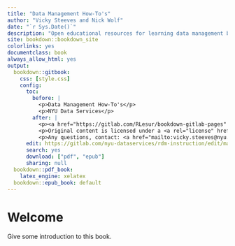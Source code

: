 ```yaml
--- 
title: "Data Management How-To's"
author: "Vicky Steeves and Nick Wolf"
date: "`r Sys.Date()`"
description: "Open educational resources for learning data management best practices"
site: bookdown::bookdown_site
colorlinks: yes
documentclass: book
always_allow_html: yes
output:
  bookdown::gitbook:
    css: [style.css]
    config:
      toc:
        before: |
          <p>Data Management How-To's</p>
          <p>NYU Data Services</p>
        after: |
          <p><a href="https://gitlab.com/RLesur/bookdown-gitlab-pages" target="blank">Published with bookdown &amp; GitLab</a></p>
          <p>Original content is licensed under a <a rel="license" href="http://creativecommons.org/licenses/by-sa/4.0/">Creative Commons Attribution-ShareAlike 4.0 International License</a>.</p>
          <p>Any questions, contact: <a href="mailto:vicky.steeves@nyu.edu">vicky.steeves@nyu.edu</a></p>
      edit: https://gitlab.com/nyu-dataservices/rdm-instruction/edit/master/%s
      search: yes
      download: ["pdf", "epub"]
      sharing: null
  bookdown::pdf_book:
    latex_engine: xelatex
  bookdown::epub_book: default
---
```


# Welcome {-}

Give some introduction to this book.
